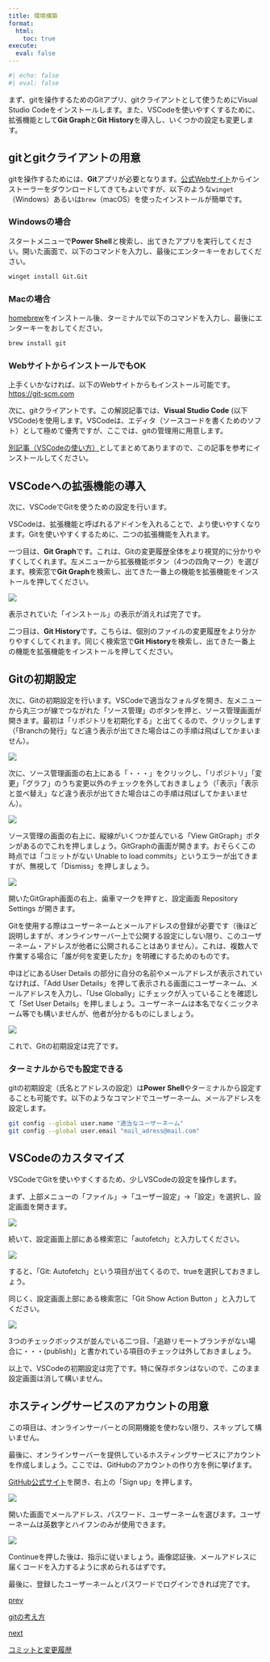 ```yaml
---
title: 環境構築
format:
  html:
    toc: true
execute: 
  eval: false
---
```

```r
#| echo: false
#| eval: false
```

まず、gitを操作するためのGitアプリ、gitクライアントとして使うためにVisual Studio Codeをインストールします。また、VSCodeを使いやすくするために、拡張機能として**Git Graph**と**Git History**を導入し、いくつかの設定も変更します。

## gitとgitクライアントの用意
gitを操作するためには、**Git**アプリが必要となります。[公式Webサイト](https://git-scm.com/)からインストーラーをダウンロードしてきてもよいですが、以下のような`winget`（Windows）あるいは`brew`（macOS）を使ったインストールが簡単です。

::: {.panel-tabset}

### Windowsの場合
スタートメニューで**Power Shell**と検索し、出てきたアプリを実行してください。開いた画面で、以下のコマンドを入力し、最後にエンターキーをおしてください。

```bash
winget install Git.Git
```

### Macの場合
[homebrew](https://brew.sh)をインストール後、ターミナルで以下のコマンドを入力し、最後にエンターキーをおしてください。

```bash
brew install git
```

:::

:::{.callout-note}
### WebサイトからインストールでもOK
上手くいかなければ、以下のWebサイトからもインストール可能です。<br/>
[https://git-scm.com](https://git-scm.com/)
:::

次に、gitクライアントです。この解説記事では、**Visual Studio Code** (以下VSCode)を使用します。VSCodeは、エディタ（ソースコードを書くためのソフト）として極めて優秀ですが、ここでは、gitの管理用に用意します。

[別記事（VSCodeの使い方）](../vscode.qmd)としてまとめてありますので、この記事を参考にインストールしてください。

## VSCodeへの拡張機能の導入
次に、VSCodeでGitを使うための設定を行います。

VSCodeは、拡張機能と呼ばれるアドインを入れることで、より使いやすくなります。Gitを使いやすくするために、二つの拡張機能を入れます。

一つ目は、**Git Graph**です。これは、Gitの変更履歴全体をより視覚的に分かりやすくしてくれます。左メニューから拡張機能ボタン（4つの四角マーク）を選びます。検索窓で**Git Graph**を検索し、出てきた一番上の機能を拡張機能をインストールを押してください。

![](rsc/vscode_extension.png)

表示されていた「インストール」の表示が消えれば完了です。

二つ目は、**Git History**です。こちらは、個別のファイルの変更履歴をより分かりやすくしてくれます。同じく検索窓で**Git History**を検索し、出てきた一番上の機能を拡張機能をインストールを押してください。

## Gitの初期設定
次に、Gitの初期設定を行います。VSCodeで適当なフォルダを開き、左メニューから丸三つが線でつながれた「ソース管理」のボタンを押と、ソース管理画面が開きます。最初は「リポジトリを初期化する」と出てくるので、クリックします（「Branchの発行」など違う表示が出てきた場合はこの手順は飛ばしてかまいません）。

![](rsc/gitinit1.png)

次に、ソース管理画面の右上にある「・・・」をクリックし、「リポジトリ」「変更」「グラフ」のうち変更以外のチェックを外しておきましょう（「表示」「表示と並べ替え」など違う表示が出てきた場合はこの手順は飛ばしてかまいません）。

![](rsc/gitinit1.5.png)


ソース管理の画面の右上に、縦線がいくつか並んでいる「View GitGraph」ボタンがあるのでこれを押しましょう。GitGraphの画面が開きます。おそらくこの時点では「コミットがない Unable to load commits」というエラーが出てきますが、無視して「Dismiss」を押しましょう。

![](rsc/gitinit2.png)

開いたGitGraph画面の右上、歯車マークを押すと、設定画面 Repository Settings が開きます。

Gitを使用する際はユーザーネームとメールアドレスの登録が必要です（後ほど説明しますが、オンラインサーバー上で公開する設定にしない限り、このユーザーネーム・アドレスが他者に公開されることはありません）。これは、複数人で作業する場合に「誰が何を変更したか」を明確にするためのものです。

中ほどにあるUser Details の部分に自分の名前やメールアドレスが表示されていなければ、「Add User Details」を押して表示される画面にユーザーネーム、メールアドレスを入力し、「Use Globally」にチェックが入っていることを確認して「Set User Details」を押しましょう。ユーザーネームは本名でなくニックネーム等でも構いませんが、他者が分かるものにしましょう。

![](rsc/gitinit3.png)

これで、Gitの初期設定は完了です。

:::{.callout-note}
### ターミナルからでも設定できる
gitの初期設定（氏名とアドレスの設定）は**Power Shell**やターミナルから設定することも可能です。以下のようなコマンドでユーザーネーム、メールアドレスを設定します。

```bash
git config --global user.name "適当なユーザーネーム"
git config --global user.email "mail_adress@mail.com"
```

:::

## VSCodeのカスタマイズ
VSCodeでGitを使いやすくするため、少しVSCodeの設定を操作します。

まず、上部メニューの「ファイル」→「ユーザー設定」→「設定」を選択し、設定画面を開きます。

![](rsc/autofetch1.png)

続いて、設定画面上部にある検索窓に「autofetch」と入力してください。

![](rsc/autofetch2.png)

すると、「Git: Autofetch」という項目が出てくるので、trueを選択しておきましょう。

同じく、設定画面上部にある検索窓に「Git Show Action Button 」と入力してください。

![](rsc/autofetch3.png)

3つのチェックボックスが並んでいる二つ目、「追跡リモートブランチがない場合に・・・(publish)」と書かれている項目のチェックは外しておきましょう。

以上で、VSCodeの初期設定は完了です。特に保存ボタンはないので、このまま設定画面は消して構いません。

## ホスティングサービスのアカウントの用意

:::{.callout-note}
この項目は、オンラインサーバーとの同期機能を使わない限り、スキップして構いません。
:::

最後に、オンラインサーバーを提供しているホスティングサービスにアカウントを作成しましょう。ここでは、GitHubのアカウントの作り方を例に挙げます。

[GitHub公式サイト](https://github.com/)を開き、右上の「Sign up」を押します。

![](rsc/github_singup1.png)

開いた画面でメールアドレス、パスワード、ユーザーネームを選びます。ユーザーネームは英数字とハイフンのみが使用できます。

![](rsc/github_singup2.png)

Continueを押した後は、指示に従いましょう。画像認証後、メールアドレスに届くコードを入力するように求められるはずです。

最後に、登録したユーザーネームとパスワードでログインできれば完了です。

```{=html}
<div class="prev-next-link">
  <a class="prev-link" href="concept.html">
    <p class="prev-next-label">prev</p>
    <p>gitの考え方</p>
  </a>
  <a class="next-link" href="commit.html">
    <p class="prev-next-label">next</p>
    <p>コミットと変更履歴</p>
  </a>
</div>
```
